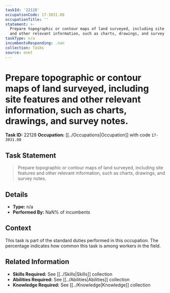 ```yaml
---
taskId: '22128'
occupationCode: 17-3031.00
occupationTitle: ''
statement: >-
  Prepare topographic or contour maps of land surveyed, including site features
  and other relevant information, such as charts, drawings, and survey notes.
taskType: n/a
incumbentsResponding: .nan
collection: Tasks
source: onet
---
```

# Prepare topographic or contour maps of land surveyed, including site features and other relevant information, such as charts, drawings, and survey notes.

**Task ID:** 22128
**Occupation:** [[../Occupations|Occupation]] with code `17-3031.00`

## Task Statement

> Prepare topographic or contour maps of land surveyed, including site features and other relevant information, such as charts, drawings, and survey notes.

## Details

- **Type:** n/a
- **Performed By:** NaN% of incumbents

## Context

This task is part of the standard duties performed in this occupation. The percentage indicates how common this task is among workers in the field.

## Related Information

- **Skills Required:** See [[../Skills|Skills]] collection
- **Abilities Required:** See [[../Abilities|Abilities]] collection
- **Knowledge Required:** See [[../Knowledge|Knowledge]] collection
